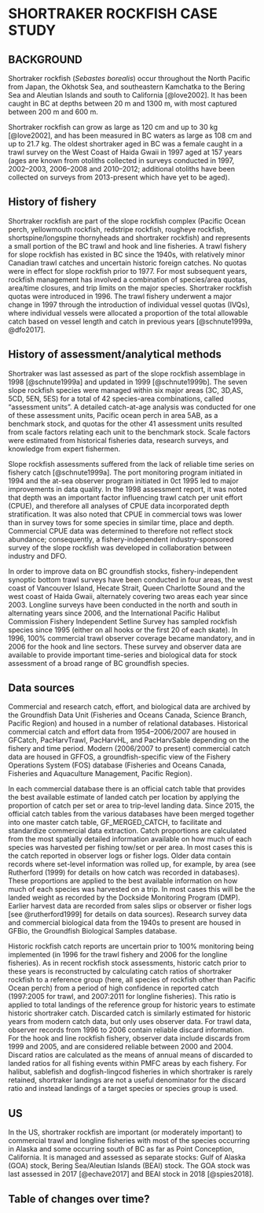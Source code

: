 # SHORTRAKER ROCKFISH CASE STUDY

## BACKGROUND

Shortraker rockfish (*Sebastes borealis*) occur throughout the North Pacific from Japan, the Okhotsk Sea, and southeastern Kamchatka to the Bering Sea and Aleutian Islands and south to California [@love2002]. It has been caught in BC at depths between 20 m and 1300 m, with most captured between 200 m and 600 m.

Shortraker rockfish can grow as large as 120 cm and up to 30 kg [@love2002], and has been measured in BC waters as large as 108 cm and up to 21.7 kg. The oldest shortraker aged in BC was a female caught in a trawl survey on the West Coast of Haida Gwaii in 1997 aged at 157 years (ages are known from otoliths collected in surveys conducted in 1997, 2002--2003, 2006--2008 and 2010--2012; additional otoliths have been collected on surveys from 2013-present which have yet to be aged).

<!--Biological parameters not previously estimated for shortraker in BC:
Natural mortality - 0.027-0.042 (gonad somatic index; mcdermott 1994 MSc thesis UW, all US areas)
  A previous estimate of M in GOA was computed based on multiplying the ratio of the max age of rougheye (then 140) to max age of     shortraker in BC (then 120) by the mid-point of the range of Z for rougheye (then 0.025) to yield 0.03. Max age of rougheye/blackspotted in BC currenlty 147, and 157 for shortraker, and higher values for Z used in rougheye review (@haigh2005). This **would yield smaller estimate for mortality that we may want to try using**
Age at maturity - 21.4 (hutchinson 2004, based on experimental aging, and indirectly on size at maturity in mcdermott 1994, requires further study for confirmation)
Size at maturity - 44.9 (mcdermott 1994, all US areas), 49.9 (Conrath 2017, GOA)-->

<!-- maturity & natural mortality - see us assessments -->

## History of fishery

Shortraker rockfish are part of the slope rockfish complex (Pacific Ocean perch, yellowmouth rockfish, redstripe rockfish, rougheye rockfish, shortspine/longspine thornyheads and shortraker rockfish) and represents a small portion of the BC trawl and hook and line fisheries. A trawl fishery for slope rockfish has existed in BC since the 1940s, with relatively minor Canadian trawl catches and uncertain historic foreign catches. No quotas were in effect for slope rockfish prior to 1977. For most subsequent years, rockfish management has involved a combination of species/area quotas, area/time closures, and trip limits on the major species. Shortraker rockfish quotas were introduced in 1996. The trawl fishery underwent a major change in 1997 through the introduction of individual vessel quotas (IVQs), where individual vessels were allocated a proportion of the total allowable catch based on vessel length and catch in previous years [@schnute1999a, @dfo2017].

## History of assessment/analytical methods

Shortraker was last assessed as part of the slope rockfish assemblage in 1998 [@schnute1999a] and updated in 1999 [@schnute1999b]. The seven slope rockfish species were managed within six major areas (3C, 3D,AS, 5CD, 5EN, 5ES) for a total of 42 species-area combinations, called "assessment units". A detailed catch-at-age analysis was conducted for one of these assessment units, Pacific ocean perch in area 5AB, as a benchmark stock, and quotas for the other 41 assessment units resulted from scale factors relating each unit to the benchmark stock. Scale factors were estimated from historical fisheries data, research surveys, and knowledge from expert fishermen.

Slope rockfish assessments suffered from the lack of reliable time series on fishery catch [@schnute1999a]. The port monitoring program initiated in 1994 and the at-sea observer program initiated in 0ct 1995 led to major improvements in data quality. In the 1998 assessment report, it was noted that depth was an important factor influencing trawl catch per unit effort (CPUE), and therefore all analyses of CPUE data incorporated depth stratification. It was also noted that CPUE in commercial tows was lower than in survey tows for some species in similar time, place and depth. Commercial CPUE data was determined to therefore not reflect stock abundance; consequently, a fishery-independent industry-sponsored survey of the slope rockfish was developed in collaboration between industry and DFO.

In order to improve data on BC groundfish stocks, fishery-independent synoptic bottom trawl surveys have been conducted in four areas, the west coast of Vancouver Island, Hecate Strait, Queen Charlotte Sound and the west coast of Haida Gwaii, alternately covering two areas each year since 2003. Longline surveys have been conducted in the north and south in alternating years since 2006, and the International Pacific Halibut Commission Fishery Independent Setline Survey has sampled rockfish species since 1995 (either on all hooks or the first 20 of each skate). In 1996, 100% commercial trawl observer coverage became mandatory, and in 2006 for the hook and line sectors. These survey and observer data are available to provide important time-series and biological data for stock assessment of a broad range of BC groundfish species.

<!--?? not assessed since 1999 update - was an assessment attempted? was no
assessment done because (someone, industry? ) didn't think we had enough data
if CPUE couldn't be used?-->

## Data sources

Commercial and research catch, effort, and biological data are archived by the Groundfish Data Unit (Fisheries and Oceans Canada, Science Branch, Pacific Region) and housed in a number of relational databases.  Historical commercial catch and effort data from 1954--2006/2007 are housed in GFCatch, PacHarvTrawl, PacHarvHL, and PacHarvSable depending on the fishery and time period.  Modern (2006/2007 to present) commercial catch data are housed in GFFOS, a groundfish-specific view of the Fishery Operations System (FOS) database (Fisheries and Oceans Canada, Fisheries and Aquaculture Management, Pacific Region).

In each commercial database there is an official catch table that provides the best available estimate of landed catch per location by applying the proportion of catch per set or area to trip-level landing data. Since 2015, the official catch tables from the various databases have been merged together into one master catch table, GF_MERGED_CATCH, to facilitate and standardize commercial data extraction. Catch proportions are calculated from the most spatially detailed information available on how much of each species was harvested per fishing tow/set or per area. In most cases this is the catch reported in observer logs or fisher logs. Older data contain records where set-level information was rolled up, for example, by area (see Rutherford (1999) for details on how catch was recorded in databases). These proportions are applied to the best available information on how much of each species was harvested on a trip. In most cases this will be the landed weight as recorded by the Dockside Monitoring Program (DMP). Earlier harvest data are recorded from sales slips or observer or fisher logs [see @rutherford1999] for details on data sources). Research survey data and commercial biological data from the 1940s to present are housed in GFBio, the Groundfish Biological Samples database.

Historic rockfish catch reports are uncertain prior to 100% monitoring being implemented (in 1996 for the trawl fishery and 2006 for the longline fisheries). As in recent rockfish stock assessments, historic catch prior to these years is reconstructed by calculating catch ratios of shortraker rockfish to a reference group (here, all species of rockfish other than Pacific Ocean perch) from a period of high confidence in reported catch (1997:2005 for trawl, and 2007:2011 for longline fisheries). This ratio is applied to total landings of the reference group for historic years to estimate historic shortraker catch. Discarded catch is similarly estimated for historic years from modern catch data, but only uses observer data. For trawl data, observer records from 1996 to 2006 contain reliable discard information. For the hook and line rockfish fishery, observer data include discards from 1999 and 2005, and are considered reliable between 2000 and 2004. Discard ratios are calculated as the means of annual means of discarded to landed ratios for all fishing events within PMFC areas by each fishery. For halibut, sablefish and dogfish-lingcod fisheries in which shortraker is rarely retained, shortraker landings are not a useful denominator for the discard ratio and instead landings of a target species or species group is used. 

## US

In the US, shortraker rockfish are important (or moderately important) to commercial trawl and longline fisheries with most of the species occurring in Alaska and some occurring south of BC as far as Point Conception, California. It is managed and assessed as separate stocks: Gulf of Alaska (GOA) stock, Bering Sea/Aleutian Islands (BEAI) stock. The GOA stock was last assessed in 2017 [@echave2017] and BEAI stock in 2018 [@spies2018].

## Table of changes over time?

<!-- see Schnute 1999 for table of slope rf management changes up to 1999-->
